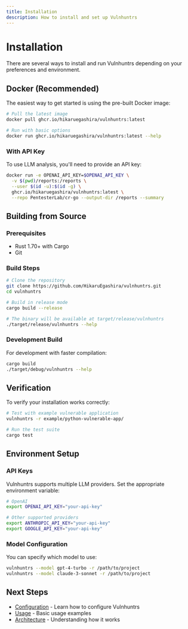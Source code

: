 ```yaml
---
title: Installation
description: How to install and set up Vulnhuntrs
---
```


# Installation

There are several ways to install and run Vulnhuntrs depending on your preferences and environment.

## Docker (Recommended)

The easiest way to get started is using the pre-built Docker image:

```bash
# Pull the latest image
docker pull ghcr.io/hikaruegashira/vulnhuntrs:latest

# Run with basic options
docker run ghcr.io/hikaruegashira/vulnhuntrs:latest --help
```

### With API Key

To use LLM analysis, you'll need to provide an API key:

```bash
docker run -e OPENAI_API_KEY=$OPENAI_API_KEY \
  -v $(pwd)/reports:/reports \
  --user $(id -u):$(id -g) \
  ghcr.io/hikaruegashira/vulnhuntrs:latest \
  --repo PentesterLab/cr-go --output-dir /reports --summary
```

## Building from Source

### Prerequisites

- Rust 1.70+ with Cargo
- Git

### Build Steps

```bash
# Clone the repository
git clone https://github.com/HikaruEgashira/vulnhuntrs.git
cd vulnhuntrs

# Build in release mode
cargo build --release

# The binary will be available at target/release/vulnhuntrs
./target/release/vulnhuntrs --help
```

### Development Build

For development with faster compilation:

```bash
cargo build
./target/debug/vulnhuntrs --help
```

## Verification

To verify your installation works correctly:

```bash
# Test with example vulnerable application
vulnhuntrs -r example/python-vulnerable-app/

# Run the test suite
cargo test
```

## Environment Setup

### API Keys

Vulnhuntrs supports multiple LLM providers. Set the appropriate environment variable:

```bash
# OpenAI
export OPENAI_API_KEY="your-api-key"

# Other supported providers
export ANTHROPIC_API_KEY="your-api-key"
export GOOGLE_API_KEY="your-api-key"
```

### Model Configuration

You can specify which model to use:

```bash
vulnhuntrs --model gpt-4-turbo -r /path/to/project
vulnhuntrs --model claude-3-sonnet -r /path/to/project
```

## Next Steps

- [Configuration](/docs/configuration) - Learn how to configure Vulnhuntrs
- [Usage](/docs/usage) - Basic usage examples
- [Architecture](/docs/architecture) - Understanding how it works